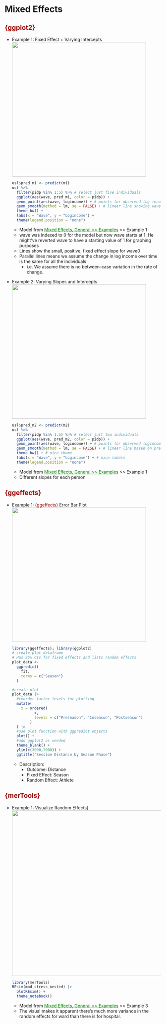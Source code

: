 # Mixed Effects {#sec-viz-me .unnumbered}

## [{ggplot2}]{style="color: #990000"} {#sec-viz-me-ggplot .unnumbered}

-   [Example 1]{.ribbon-highlight}: Fixed Effect + Varying Intercepts\
    ![](./_resources/Econometrics,_Mixed_Effects,_Frequentist.resources/unnamed-chunk-8-1.png){.lightbox width="432"}

    ``` r
    usl$pred_m1 <- predict(m1)
    usl %>%
      filter(pidp %in% 1:5) %>% # select just five individuals
      ggplot(aes(wave, pred_m1, color = pidp)) +
      geom_point(aes(wave, logincome)) + # points for observed log income
      geom_smooth(method = lm, se = FALSE) + # linear line showing wave0 slope
      theme_bw() +
      labs(x = "Wave", y = "Logincome") +
      theme(legend.position = "none")
    ```

    -   Model from [Mixed Effects, General >> Examples](mixed-effects-general.qmd#sec-me-gen-examp){style="color: green"} >> Example 1
    -   [wave]{.var-text} was indexed to 0 for the model but now [wave]{.var-text} starts at 1. He might've reverted wave to have a starting value of 1 for graphing purposes
    -   Lines show the small, positive, fixed effect slope for [wave0]{.var-text}
    -   Parallel lines means we assume the change in [log income]{.var-text} over time is the same for all the individuals
        -   i.e. We assume there is no between-case variation in the rate of change.


-   [Example 2]{.ribbon-highlight}: Varying Slopes and Intercepts\
    ![](./_resources/Econometrics,_Mixed_Effects,_Frequentist.resources/unnamed-chunk-9-1.png){.lightbox width="432"}

    ``` r
    usl$pred_m2 <- predict(m2) 
    usl %>%  
      filter(pidp %in% 1:5) %>% # select just two individuals 
      ggplot(aes(wave, pred_m2, color = pidp)) + 
      geom_point(aes(wave, logincome)) + # points for observed logincome 
      geom_smooth(method = lm, se = FALSE) + # linear line based on prediction 
      theme_bw() + # nice theme 
      labs(x = "Wave", y = "Logincome") + # nice labels 
      theme(legend.position = "none")
    ```

    -   Model from [Mixed Effects, General >> Examples](mixed-effects-general.qmd#sec-me-gen-examp){style="color: green"} >> Example 1
    -   Different slopes for each person

## [{ggeffects}]{style="color: #990000"} {#sec-viz-me-ggeff .unnumbered}

-   [Example 1]{.ribbon-highlight}: [{ggeffects}]{style="color: #990000"} Error Bar Plot\
    ![](./_resources/Econometrics,_Mixed_Effects,_Frequentist.resources/staticunnamed-chunk-6-1.png){.lightbox width="432"}

    ``` r
    library(ggeffects); library(ggplot2)
    # create plot dataframe
    # Has 95% CIs for fixed effects and lists random effects
    plot_data <- 
      ggpredict(
        fit, 
        terms = c("Season")
      )

    #create plot
    plot_data |> 
      #reorder factor levels for plotting
      mutate(
        x = ordered(
              x, 
              levels = c("Preseason", "Inseason", "Postseason")
            )
      ) |> 
      #use plot function with ggpredict objects
      plot() +
      #add ggplot2 as needed
      theme_blank() + 
      ylim(c(3000,7000)) + 
      ggtitle("Session Distance by Season Phase")
    ```

    -   Description:
        -   Outcome: [Distance]{.var-text}
        -   Fixed Effect: [Season]{.var-text}
        -   Random Effect: [Athlete]{.var-text}

## [{merTools}]{style="color: #990000"} {#sec-viz-me-mert .unnumbered}


-   [Example 1]{.ribbon-highlight}: Visualize Random Effects]\
    ![](_resources/Econometrics,_Mixed_Effects,_Frequentist.resources/ex-nested-crossed-re-1.png){.lightbox width="532"}

    ``` r
    library(merTools)
    REsim(mod_stress_nested) |> 
      plotREsim() +
      theme_notebook()
    ```

    -   Model from [Mixed Effects, General >> Examples](mixed-effects-general.qmd#sec-me-gen-examp){style="color: green"} >> Example 3
    -   The visual makes it apparent there's much more variance in the random effects for [ward]{.var-text} than there is for [hospital]{.var-text}.
